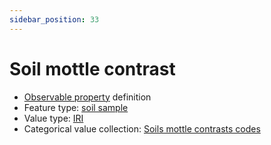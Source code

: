 ```yaml
---
sidebar_position: 33
---
```



# Soil mottle contrast

- [Observable property](/viewers/dawe-vocabs?uri=https://linked.data.gov.au/def/nrm/922aa129-61d2-499e-9f2b-d57f3617737c) definition
- Feature type: [soil sample](http://linked.data.gov.au/def/tern-cv/06461021-a6c2-4175-9651-23653c2b9116)
- Value type: [IRI](https://w3id.org/tern/ontologies/tern/IRI)
- Categorical value collection: [Soils mottle contrasts codes](/viewers/dawe-vocabs?uri=https://linked.data.gov.au/def/nrm/a0f8cc94-abbd-482b-8947-6017bc5f55e5)

<Example
  protocolModule="soil-pit-characterization"
  observableProperty="https://linked.data.gov.au/def/nrm/922aa129-61d2-499e-9f2b-d57f3617737c"
/>
